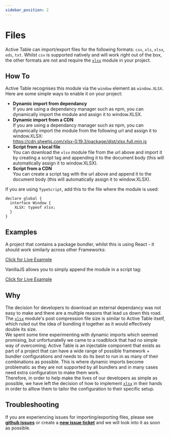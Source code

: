 ```yaml
---
sidebar_position: 2
---
```


# Files

Active Table can import/export files for the following formats: `csv`, `xls`, `xlsx`, `ods`, `txt`. Whilst `csv` is supported
natively and will work right out of the box, the other formats are not and require the [`xlsx`](https://www.npmjs.com/package/xlsx) module in your project.

## How To

Active Table recognises this module via the `window` element as `window.XLSX`. Here are some simple ways to enable it on your project:

- <b>Dynamic import from dependancy</b> <br />
  If you are using a dependancy manager such as npm, you can dynamically import the module and assign it to window.XLSX.
- <b>Dynamic import from a CDN</b> <br />
  If you are using a dependancy manager such as npm, you can dynamically import the module from the following url and
  assign it to window.XLSX: <br />
  https://cdn.sheetjs.com/xlsx-0.19.3/package/dist/xlsx.full.min.js
- <b>Script from a local file</b> <br />
  You can download the `xlsv` module file from the url above and import it by creating a script tag and appending it to the
  document body (this will automatically assign it to window.XLSX).
- <b>Script from a CDN</b> <br />
  You can create a script tag with the url above and append it to the document body (this will automatically assign it to
  window.XLSX).

If you are using `TypeScript`, add this to the file where the module is used:

```
declare global {
  interface Window {
    XLSX: typeof xlsx;
  }
}
```

## Examples

A project that contains a package bundler, whilst this is using React - it should work similarly across other Frameworks:

[Click for Live Example](https://codesandbox.io/s/active-table-react-xlsx-h3j7rq?file=/src/App.tsx)

VanillaJS allows you to simply append the module in a script tag:

[Click for Live Example](https://codesandbox.io/s/active-table-vanillajs-xlsx-9h3tcj?file=/index.html)

## Why

The decision for developers to download an external dependancy was not easy to make and there are a multiple reasons that
lead us down this road. <br />
The [`xlsx`](https://www.npmjs.com/package/xlsx) module's post compression file size is similar to Active Table itself, which
ruled out the idea of bundling it together as it would effectively double its size. <br />
We spent some time experimenting with dynamic imports which seemed promising, but unfortunatelly we came to
a roadblock that had no simple way of overcoming; Active Table is an injectable component that exists as part of a project
that can have a wide range of possible framework + bundler configurations and needs to do its best to run in as many of their
combinations as possible. This is where dynamic imports become problematic as they are not supported by all bundlers and in
many cases need extra configuration to make them work. <br />
Therefore, in order to help make the lives of our developers as simple as possible, we have left the decision of how to implement
[`xlsx`](https://www.npmjs.com/package/xlsx) in their hands in order to alllow them to tailor the configuration to their specific setup.

## Troubleshooting

If you are experiencing issues for importing/exporting files, please see [**github issues**](https://github.com/OvidijusParsiunas/active-table/issues) or create
a [**new issue ticket**](https://github.com/OvidijusParsiunas/active-table/issues/new/choose) and we will look into
it as soon as possible.
